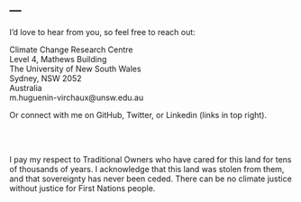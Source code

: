 ---
---

<link rel="stylesheet" href="styles.css" type="text/css">

I'd love to hear from you, so feel free to reach out:
 
Climate Change Research Centre<br>
Level 4, Mathews Building<br>
The University of New South Wales<br>
Sydney, NSW 2052<br>
Australia<br>
m.huguenin-virchaux@unsw.edu.au<br>

Or connect with me on GitHub, Twitter, or Linkedin (links in top right).

<br/><br/>

I pay my respect to Traditional Owners who have cared for this land for tens of thousands of years. I acknowledge that this land was stolen from them, and that sovereignty has never been ceded. There can be no climate justice without justice for First Nations people.
